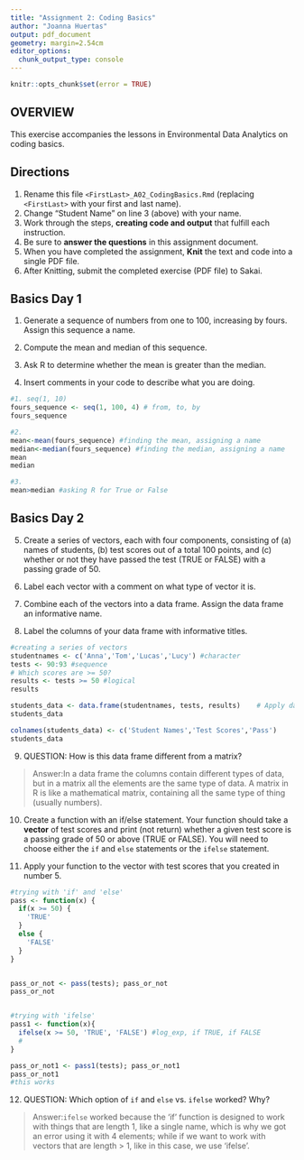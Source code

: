 ```yaml
---
title: "Assignment 2: Coding Basics"
author: "Joanna Huertas"
output: pdf_document
geometry: margin=2.54cm
editor_options: 
  chunk_output_type: console
---
```


```r
knitr::opts_chunk$set(error = TRUE)
```

## OVERVIEW

This exercise accompanies the lessons in Environmental Data Analytics on coding basics.

## Directions

1.  Rename this file `<FirstLast>_A02_CodingBasics.Rmd` (replacing `<FirstLast>` with your first and last name).
2.  Change "Student Name" on line 3 (above) with your name.
3.  Work through the steps, **creating code and output** that fulfill each instruction.
4.  Be sure to **answer the questions** in this assignment document.
5.  When you have completed the assignment, **Knit** the text and code into a single PDF file.
6.  After Knitting, submit the completed exercise (PDF file) to Sakai.

## Basics Day 1

1.  Generate a sequence of numbers from one to 100, increasing by fours. Assign this sequence a name.

2.  Compute the mean and median of this sequence.

3.  Ask R to determine whether the mean is greater than the median.

4.  Insert comments in your code to describe what you are doing.

```r
#1. seq(1, 10)
fours_sequence <- seq(1, 100, 4) # from, to, by
fours_sequence

#2. 
mean<-mean(fours_sequence) #finding the mean, assigning a name 
median<-median(fours_sequence) #finding the median, assigning a name 
mean
median

#3.
mean>median #asking R for True or False

```

## Basics Day 2

5.  Create a series of vectors, each with four components, consisting of (a) names of students, (b) test scores out of a total 100 points, and (c) whether or not they have passed the test (TRUE or FALSE) with a passing grade of 50.

6.  Label each vector with a comment on what type of vector it is.

7.  Combine each of the vectors into a data frame. Assign the data frame an informative name.

8.  Label the columns of your data frame with informative titles.

```r
#creating a series of vectors
studentnames <- c('Anna','Tom','Lucas','Lucy') #character
tests <- 90:93 #sequence
# Which scores are >= 50?
results <- tests >= 50 #logical
results

students_data <- data.frame(studentnames, tests, results)    # Apply data.frame function
students_data

colnames(students_data) <- c('Student Names','Test Scores','Pass')
students_data
```

9.  QUESTION: How is this data frame different from a matrix?

> Answer:In a data frame the columns contain different types of data, but in a matrix all the elements are the same type of data. A matrix in R is like a mathematical matrix, containing all the same type of thing (usually numbers). 

10. Create a function with an if/else statement. Your function should take a **vector** of test scores and print (not return) whether a given test score is a passing grade of 50 or above (TRUE or FALSE). You will need to choose either the `if` and `else` statements or the `ifelse` statement. 

11. Apply your function to the vector with test scores that you created in number 5.

```r

#trying with 'if' and 'else'
pass <- function(x) {
  if(x >= 50) {
    'TRUE'
  } 
  else {
    'FALSE'
  }
}


pass_or_not <- pass(tests); pass_or_not
pass_or_not 


#trying with 'ifelse'
pass1 <- function(x){
  ifelse(x >= 50, 'TRUE', 'FALSE') #log_exp, if TRUE, if FALSE
  # 
}

pass_or_not1 <- pass1(tests); pass_or_not1
pass_or_not1 
#this works

```

12. QUESTION: Which option of `if` and `else` vs. `ifelse` worked? Why?

> Answer:`ifelse` worked because the 'if' function is designed to work with things that are length 1, like a single name, which is why we got an error using it with 4 elements; while if we want to work with vectors that are length > 1, like in this case, we use 'ifelse'.
